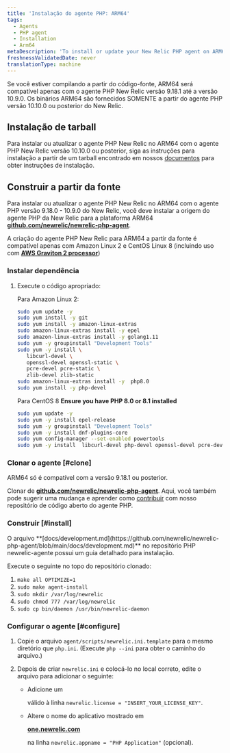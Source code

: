 ```yaml
---
title: 'Instalação do agente PHP: ARM64'
tags:
  - Agents
  - PHP agent
  - Installation
  - Arm64
metaDescription: 'To install or update your New Relic PHP agent on ARM64, start here.'
freshnessValidatedDate: never
translationType: machine
---
```


<Callout variant="important">
  Se você estiver compilando a partir do código-fonte, ARM64 será compatível apenas com o agente PHP New Relic versão 9.18.1 até a versão 10.9.0. Os binários ARM64 são fornecidos SOMENTE a partir do agente PHP versão 10.10.0 ou posterior do New Relic.
</Callout>

## Instalação de tarball

Para instalar ou atualizar o agente PHP New Relic no ARM64 com o agente PHP New Relic versão 10.10.0 ou posterior, siga as instruções para instalação a partir de um tarball encontrado em nossos [documentos](/docs/apm/agents/php-agent/installation/php-agent-installation-overview/#install-tar) para obter instruções de instalação.

## Construir a partir da fonte

Para instalar ou atualizar o agente PHP New Relic no ARM64 com o agente PHP versão 9.18.0 - 10.9.0 do New Relic, você deve instalar a origem do agente PHP da New Relic para a plataforma ARM64 <DNT>**[github.com/newrelic/newrelic-php-agent](https://github.com/newrelic/newrelic-php-agent)**</DNT>.

A criação do agente PHP New Relic para ARM64 a partir da fonte é compatível apenas com Amazon Linux 2 e CentOS Linux 8 (incluindo uso com <DNT>**[AWS Graviton 2 processor](https://aws.amazon.com/ec2/graviton/)**</DNT>)

### Instalar dependência

1. Execute o código apropriado:

   Para Amazon Linux 2:

   ```bash
   sudo yum update -y
   sudo yum install -y git 
   sudo yum install -y amazon-linux-extras
   sudo amazon-linux-extras install -y epel
   sudo amazon-linux-extras install -y golang1.11
   sudo yum -y groupinstall "Development Tools"
   sudo yum -y install \
      libcurl-devel \
      openssl-devel openssl-static \
      pcre-devel pcre-static \
      zlib-devel zlib-static
   sudo amazon-linux-extras install -y  php8.0
   sudo yum install -y php-devel
   ```

   Para CentOS 8 <DNT>**Ensure you have PHP 8.0 or 8.1 installed**</DNT>

   ```bash
   sudo yum update -y
   sudo yum -y install epel-release
   sudo yum -y groupinstall "Development Tools"
   sudo yum -y install dnf-plugins-core
   sudo yum config-manager --set-enabled powertools
   sudo yum -y install  libcurl-devel php-devel openssl-devel pcre-devel pcre-static zlib-devel zlib-static golang
   ```

### Clonar o agente [#clone]

<Callout variant="important">
  ARM64 só é compatível com a versão 9.18.1 ou posterior.
</Callout>

Clonar de <DNT>**[github.com/newrelic/newrelic-php-agent](https://github.com/newrelic/newrelic-php-agent)**</DNT>. Aqui, você também pode sugerir uma mudança e aprender como [contribuir](https://github.com/newrelic/newrelic-php-agent/issues) com nosso repositório de código aberto do agente PHP.

### Construir [#install]

<Callout variant="tip">
  O arquivo <DNT>**[docs/development.md](https://github.com/newrelic/newrelic-php-agent/blob/main/docs/development.md)**</DNT> no repositório PHP newrelic-agente possui um guia detalhado para instalação.
</Callout>

Execute o seguinte no topo do repositório clonado:

1. `make all OPTIMIZE=1`
2. `sudo make agent-install`
3. `sudo mkdir /var/log/newrelic`
4. `sudo chmod 777 /var/log/newrelic`
5. `sudo cp bin/daemon /usr/bin/newrelic-daemon`

### Configurar o agente [#configure]

1. Copie o arquivo `agent/scripts/newrelic.ini.template` para o mesmo diretório que `php.ini`. (Execute `php --ini` para obter o caminho do arquivo.)

2. Depois de criar `newrelic.ini` e colocá-lo no local correto, edite o arquivo para adicionar o seguinte:

   * Adicione um

     <InlinePopover type="licenseKey"/>

     válido à linha `newrelic.license = "INSERT_YOUR_LICENSE_KEY"`.

   * Altere o nome do aplicativo mostrado em

     <DNT>**[one.newrelic.com](https://one.newrelic.com/all-capabilities)**</DNT>

     na linha `newrelic.appname = "PHP Application"` (opcional).

<InstallFeedback/>